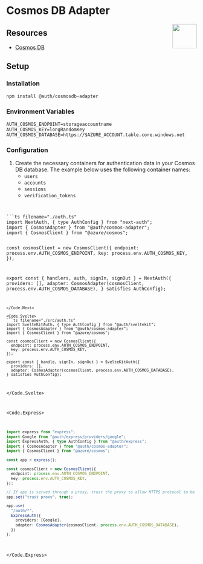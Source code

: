 # Cosmos DB Adapter

<img align="right" src="/img/adapters/cosmosdb.svg" width="64" height="64" />

## Resources

- [Cosmos DB](https://azure.microsoft.com/en-us/services/cosmos-db/)

## Setup

### Installation

```bash npm2yarn
npm install @auth/cosmosdb-adapter
```

### Environment Variables

```
AUTH_COSMOS_ENDPOINT=storageaccountname
AUTH_COSMOS_KEY=longRandomKey
AUTH_COSMOS_DATABASE=https://$AZURE_ACCOUNT.table.core.windows.net
```


### Configuration
1. Create the necessary containers for authentication data in your Cosmos DB database. The example below uses the following container names:
   - `users`
   - `accounts`
   - `sessions`
   - `verification_tokens`

<Code>
<Code.Next>
```ts filename="./auth.ts"
import NextAuth, { type AuthConfig } from "next-auth";
import { CosmosAdapter } from "@auth/cosmos-adapter";
import { CosmosClient } from "@azure/cosmos";

const cosmosClient = new CosmosClient({
  endpoint: process.env.AUTH_COSMOS_ENDPOINT,
  key: process.env.AUTH_COSMOS_KEY,
});

export const { handlers, auth, signIn, signOut } = NextAuth({
  providers: [],
  adapter: CosmosAdapter(cosmosClient, process.env.AUTH_COSMOS_DATABASE),
} satisfies AuthConfig);
```
</Code.Next>

<Code.Svelte>
```ts filename="./src/auth.ts"
import SvelteKitAuth, { type AuthConfig } from "@auth/sveltekit";
import { CosmosAdapter } from "@auth/cosmos-adapter";
import { CosmosClient } from "@azure/cosmos";

const cosmosClient = new CosmosClient({
  endpoint: process.env.AUTH_COSMOS_ENDPOINT,
  key: process.env.AUTH_COSMOS_KEY,
});

export const { handle, signIn, signOut } = SvelteKitAuth({
  providers: [],
  adapter: CosmosAdapter(cosmosClient, process.env.AUTH_COSMOS_DATABASE),
} satisfies AuthConfig);
```
</Code.Svelte>

<Code.Express>
```ts filename="./src/routes/auth.route.ts"
import express from "express";
import Google from "@auth/express/providers/google";
import ExpressAuth, { type AuthConfig } from "@auth/express";
import { CosmosAdapter } from "@auth/cosmos-adapter";
import { CosmosClient } from "@azure/cosmos";

const app = express();

const cosmosClient = new CosmosClient({
  endpoint: process.env.AUTH_COSMOS_ENDPOINT,
  key: process.env.AUTH_COSMOS_KEY,
});

// If app is served through a proxy, trust the proxy to allow HTTPS protocol to be detected
app.set("trust proxy", true);

app.use(
  "/auth/*",
  ExpressAuth({
    providers: [Google],
    adapter: CosmosAdapter(cosmosClient, process.env.AUTH_COSMOS_DATABASE),
  })
);
```
</Code.Express>
</Code>